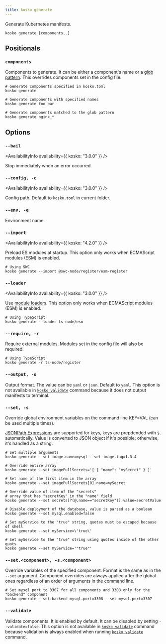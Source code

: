 ```yaml
---
title: kosko generate
---
```



Generate Kubernetes manifests.

```shell
kosko generate [components..]
```

## Positionals

### `components`

Components to generate. It can be either a component's name or a [glob pattern]. This overrides components set in the config file.

```shell
# Generate components specified in kosko.toml
kosko generate

# Generate components with specified names
kosko generate foo bar

# Generate components matched to the glob pattern
kosko generate nginx_*
```

## Options

### `--bail`

<AvailabilityInfo availability={{ kosko: "3.0.0" }} />

Stop immediately when an error occurred.

### `--config, -c`

<AvailabilityInfo availability={{ kosko: "3.0.0" }} />

Config path. Default to `kosko.toml` in current folder.

### `--env, -e`

Environment name.

### `--import`

<AvailabilityInfo availability={{ kosko: "4.2.0" }} />

Preload ES modules at startup. This option only works when ECMAScript modules (ESM) is enabled.

```shell
# Using SWC
kosko generate --import @swc-node/register/esm-register
```

### `--loader`

<AvailabilityInfo availability={{ kosko: "3.0.0" }} />

Use [module loaders](https://nodejs.org/dist/latest-v18.x/docs/api/esm.html#loaders). This option only works when ECMAScript modules (ESM) is enabled.

```shell
# Using TypeScript
kosko generate --loader ts-node/esm
```

### `--require, -r`

Require external modules. Modules set in the config file will also be required.

```shell
# Using TypeScript
kosko generate -r ts-node/register
```

### `--output, -o`

Output format. The value can be `yaml` or `json`. Default to `yaml`. This option is not available in [`kosko validate`](validate.md) command because it does not output manifests to terminal.

### `--set, -s`

Override global environment variables on the command line KEY=VAL (can be used multiple times).

[JSONPath Expressions](https://www.npmjs.com/package/jsonpath) are supported for keys, keys are prepdended with `$.` automatically.
Value is converted to JSON object if it's possible; otherwise, it's handled as a string.

```shell
# Set multiple arguments
kosko generate --set image.name=mysql --set image.tag=1.3.4

# Override entire array
kosko generate --set imagePullSecrets='[ { "name": "mySecret" } ]'

# Set name of the first item in the array
kosko generate --set imagePullSecrets[0].name=mySecret

# Override value of item of the "secrets"
# array that has "secretKey" in the "name" field
kosko generate --set secrets[?(@.name=="secretKey")].value=secretValue

# Disable deployment of the database, value is parsed as a boolean
kosko generate --set mysql.enabled=false

# Set myService to the "true" string, quotes must be escaped because of shell
kosko generate --set myService=\'true\'

# Set myService to the "true" string using quotes inside of the other quots
kosko generate --set myService='"true"'
```

### `--set.<component>, -s.<component>`

Override variables of the specified component. Format is the same as in the `--set` argument. Component overrides are always applied after the global ones regardless of an order of arguments in the command line.

```shell
# Set mysql port to 3307 for all components and 3308 only for the "backend" component
kosko generate --set.backend mysql.port=3308 --set mysql.port=3307
```

### `--validate`

Validate components. It is enabled by default. It can be disabled by setting `--validate=false`. This option is not available in [`kosko validate`](validate.md) command because validation is always enabled when running [`kosko validate`](validate.md) command.

[glob pattern]: https://en.wikipedia.org/wiki/Glob_(programming)
